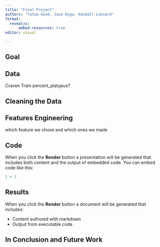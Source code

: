 ```yaml
---
title: "Final Project"
authors: "Tatum Good, Jace Higa, Kendall Leonard"
format: 
  revealjs:
      embed-resources: true
editor: visual

---
```


## Goal


## Data

Craven Train
percent_platypus?

## Cleaning the Data


## Features Engineering

which feature we chose and which ones we made

## Code

When you click the **Render** button a presentation will be generated that includes both content and the output of embedded code. You can embed code like this:

```r
1 + 1
```

## Results

When you click the **Render** button a document will be generated that includes:

-   Content authored with markdown
-   Output from executable code

## In Conclusion and Future Work
